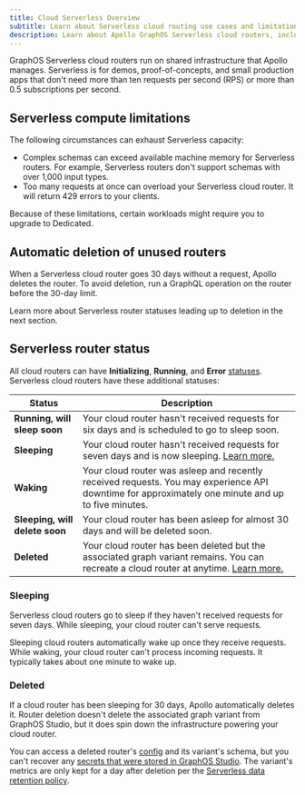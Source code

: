```yaml
---
title: Cloud Serverless Overview
subtitle: Learn about Serverless cloud routing use cases and limitations
description: Learn about Apollo GraphOS Serverless cloud routers, including intended use cases, limitations, and router statuses.
---
```


<CloudPlanPause />

GraphOS Serverless cloud routers run on shared infrastructure that Apollo manages. Serverless is for demos, proof-of-concepts, and small production apps that don't need more than ten requests per second (RPS) or more than 0.5 subscriptions per second.

## Serverless compute limitations

The following circumstances can exhaust Serverless capacity:

- Complex schemas can exceed available machine memory for Serverless routers. For example, Serverless routers don't support schemas with over 1,000 input types.
- Too many requests at once can overload your Serverless cloud router. It will return 429 errors to your clients.

Because of these limitations, certain workloads might require you to upgrade to Dedicated.

## Automatic deletion of unused routers

When a Serverless cloud router goes 30 days without a request, Apollo deletes the router.
To avoid deletion, run a GraphQL operation on the router before the 30-day limit.

Learn more about Serverless router statuses leading up to deletion in the next section.

## Serverless router status

All cloud routers can have **Initializing**, **Running**, and **Error** [statuses](../#cloud-router-status). Serverless cloud routers have these additional statuses:

| Status                         | Description                                                                                                                                       |
| ------------------------------ | ------------------------------------------------------------------------------------------------------------------------------------------------- |
| **Running, will sleep soon**   | Your cloud router hasn't received requests for six days and is scheduled to go to sleep soon.                                                     |
| **Sleeping**                   | Your cloud router hasn't received requests for seven days and is now sleeping. [Learn more.](#sleeping)                                           |
| **Waking**                     | Your cloud router was asleep and recently received requests. You may experience API downtime for approximately one minute and up to five minutes. |
| **Sleeping, will delete soon** | Your cloud router has been asleep for almost 30 days and will be deleted soon.                                                                    |
| **Deleted**                    | Your cloud router has been deleted but the associated graph variant remains. You can recreate a cloud router at anytime. [Learn more.](#deleted)  |

### Sleeping

Serverless cloud routers go to sleep if they haven't received requests for seven days. While sleeping, your cloud router can't serve requests.

Sleeping cloud routers automatically wake up once they receive requests. While waking, your cloud router can't process incoming requests. It typically takes about one minute to wake up.

### Deleted

If a cloud router has been sleeping for 30 days, Apollo automatically deletes it.
Router deletion doesn't delete the associated graph variant from GraphOS Studio, but it does spin down the infrastructure powering your cloud router.

You can access a deleted router's [config](/graphos/reference/router/configuration) and its variant's schema, but you can't recover any [secrets that were stored in GraphOS Studio](/graphos/routing/cloud/configuration#managing-secrets). The variant's metrics are only kept for a day after deletion per the [Serverless data retention policy](https://www.apollographql.com/pricing#data-retention).
